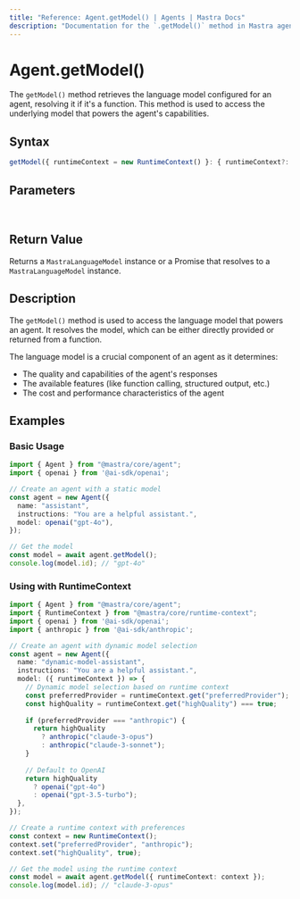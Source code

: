 ```yaml
---
title: "Reference: Agent.getModel() | Agents | Mastra Docs"
description: "Documentation for the `.getModel()` method in Mastra agents, which retrieves the language model that powers the agent."
---
```


# Agent.getModel()

The `getModel()` method retrieves the language model configured for an agent, resolving it if it's a function. This method is used to access the underlying model that powers the agent's capabilities.

## Syntax

```typescript
getModel({ runtimeContext = new RuntimeContext() }: { runtimeContext?: RuntimeContext } = {}): MastraLanguageModel | Promise<MastraLanguageModel>
```

## Parameters

<br />
<PropertiesTable
  content={[
    {
      name: "runtimeContext",
      type: "RuntimeContext",
      isOptional: true,
      description: "Runtime context for dependency injection and contextual information.",
    },
  ]}
/>

## Return Value

Returns a `MastraLanguageModel` instance or a Promise that resolves to a `MastraLanguageModel` instance.

## Description

The `getModel()` method is used to access the language model that powers an agent. It resolves the model, which can be either directly provided or returned from a function.

The language model is a crucial component of an agent as it determines:
- The quality and capabilities of the agent's responses
- The available features (like function calling, structured output, etc.)
- The cost and performance characteristics of the agent

## Examples

### Basic Usage

```typescript
import { Agent } from "@mastra/core/agent";
import { openai } from '@ai-sdk/openai';

// Create an agent with a static model
const agent = new Agent({
  name: "assistant",
  instructions: "You are a helpful assistant.",
  model: openai("gpt-4o"),
});

// Get the model
const model = await agent.getModel();
console.log(model.id); // "gpt-4o"
```

### Using with RuntimeContext

```typescript
import { Agent } from "@mastra/core/agent";
import { RuntimeContext } from "@mastra/core/runtime-context";
import { openai } from '@ai-sdk/openai';
import { anthropic } from '@ai-sdk/anthropic';

// Create an agent with dynamic model selection
const agent = new Agent({
  name: "dynamic-model-assistant",
  instructions: "You are a helpful assistant.",
  model: ({ runtimeContext }) => {
    // Dynamic model selection based on runtime context
    const preferredProvider = runtimeContext.get("preferredProvider");
    const highQuality = runtimeContext.get("highQuality") === true;
    
    if (preferredProvider === "anthropic") {
      return highQuality 
        ? anthropic("claude-3-opus") 
        : anthropic("claude-3-sonnet");
    }
    
    // Default to OpenAI
    return highQuality 
      ? openai("gpt-4o") 
      : openai("gpt-3.5-turbo");
  },
});

// Create a runtime context with preferences
const context = new RuntimeContext();
context.set("preferredProvider", "anthropic");
context.set("highQuality", true);

// Get the model using the runtime context
const model = await agent.getModel({ runtimeContext: context });
console.log(model.id); // "claude-3-opus"
```
